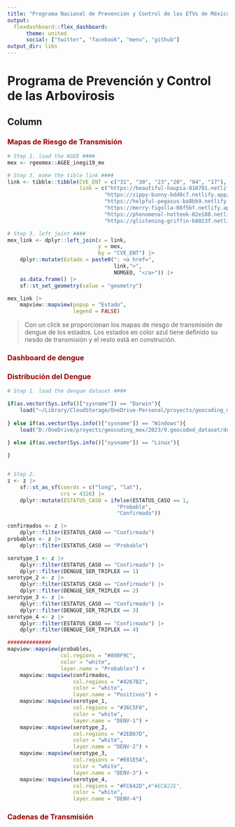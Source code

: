 ```yaml
---
title: "Programa Nacional de Prevención y Control de las ETVs de México | CENAPRECE"
output: 
  flexdashboard::flex_dashboard:
      theme: united
      social: ["twitter", "facebook", "menu", "github"]
output_dir: libs      
---
```


# **Programa de Prevención y Control de las Arbovirosis**

## Column {.tabset}

### [**Mapas de Riesgo de Transmisión**]{style="color:#990000"}

```r
# Step 1. load the AGEE ####
mex <- rgeomex::AGEE_inegi19_mx

# Step 3. make the tible link ####
link <- tibble::tibble(CVE_ENT = c("31", "30", "23","20", "04", "17"),
                       link = c("https://beautiful-haupia-810701.netlify.app/",
                               "https://zippy-bunny-bdd8c7.netlify.app/",
                               "https://helpful-pegasus-ba8bb9.netlify.app/",
                               "https://merry-figolla-08f5bf.netlify.app/",
                               "https://phenomenal-hotteok-02e188.netlify.app/",
                               "https://glistening-griffin-b8023f.netlify.app/"))

# Step 3. left joint ####
mex_link <- dplyr::left_join(x = link,
                             y = mex,
                             by = "CVE_ENT") |>
    dplyr::mutate(Estado = paste0(": <a href=", 
                                  link,">", 
                                  NOMGEO, "</a>")) |>
    as.data.frame() |>
    sf::st_set_geometry(value = "geometry") 

mex_link |>
    mapview::mapview(popup = "Estado",
                     legend = FALSE)
```

> Con un click se proporcionan los mapas de riesgo de transmisión de dengue de los estados. Los estados en color azul tiene definido su riesdo de transmisión y el resto está en construción.

### [**Dashboard de dengue**]{style="color:#990000"}

### [**Distribución del Dengue**]{style="color:#990000"}

```r
# Step 1. load the dengue dataset ####

if(as.vector(Sys.info()["sysname"]) == "Darwin"){
    load("~/Library/CloudStorage/OneDrive-Personal/proyects/geocoding_mex/2023/9.geocoded_dataset/dengue_mx_2023.RData")
    
} else if(as.vector(Sys.info()["sysname"]) == "Windows"){
    load("D:/OneDrive/proyects/geocoding_mex/2023/9.geocoded_dataset/dengue_mx_2023.RData")

} else if(as.vector(Sys.info()["sysname"]) == "Linux"){
    
}


# Step 2. 
z <- z |>
    sf::st_as_sf(coords = c("long", "lat"),
                 crs = 4326) |>
    dplyr::mutate(ESTATUS_CASO = ifelse(ESTATUS_CASO == 1,
                                   "Probable",
                                   "Confirmado"))

confirmados <- z |>
    dplyr::filter(ESTATUS_CASO == "Confirmado")
probables <- z |>
    dplyr::filter(ESTATUS_CASO == "Probable")

serotype_1 <- z |>
    dplyr::filter(ESTATUS_CASO == "Confirmado") |>
    dplyr::filter(DENGUE_SER_TRIPLEX == 1)
serotype_2 <- z |>
    dplyr::filter(ESTATUS_CASO == "Confirmado") |>
    dplyr::filter(DENGUE_SER_TRIPLEX == 2)
serotype_3 <- z |>
    dplyr::filter(ESTATUS_CASO == "Confirmado") |>
    dplyr::filter(DENGUE_SER_TRIPLEX == 3)
serotype_4 <- z |>
    dplyr::filter(ESTATUS_CASO == "Confirmado") |>
    dplyr::filter(DENGUE_SER_TRIPLEX == 4)

##############
mapview::mapview(probables,
                 col.regions = "#898F9C",
                 color = "white",
                 layer.name = "Probables") +
    mapview::mapview(confirmados,
                     col.regions = "#4267B2",
                     color = "white",
                     layer.name = "Positivos") +
    mapview::mapview(serotype_1,
                     col.regions = "#36C5F0",
                     color = "white",
                     layer.name = "DENV-1") +
    mapview::mapview(serotype_2,
                     col.regions = "#2EB67D",
                     color = "white",
                     layer.name = "DENV-2") +
    mapview::mapview(serotype_3,
                     col.regions = "#E01E5A",
                     color = "white",
                     layer.name = "DENV-3") +
    mapview::mapview(serotype_4,
                     col.regions = "#FC642D",#"#ECB22E",
                     color = "white",
                     layer.name = "DENV-4")
```


### [**Cadenas de Transmisión**]{style="color:#990000"}
